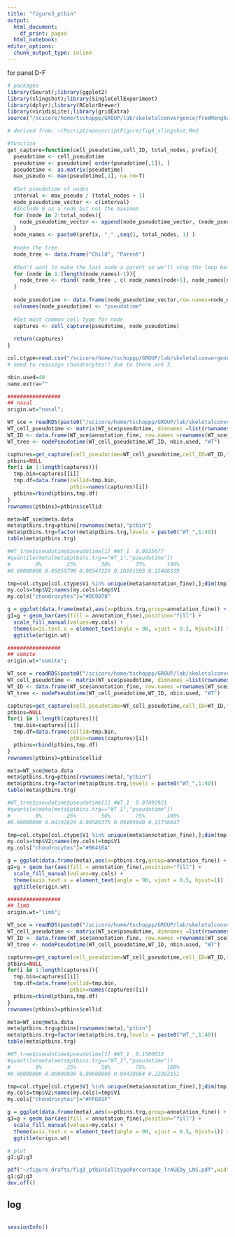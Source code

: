 ```yaml
---
title: "figure3_ptbin"
output: 
  html_document:
    df_print: paged
  html_notebook:
editor_options:
  chunk_output_type: inline
---
```


for panel D-F

```r
# packages
library(Seurat);library(ggplot2)
library(slingshot);library(SingleCellExperiment)
library(dplyr);library(RColorBrewer)
library(viridisLite);library(gridExtra)
source("/scicore/home/tschoppp/GROUP/lab/skeletalconvergence/fromMenghan/scRNA/pseudotime/TrAGEDy_functions.R")

# derived from: ~/Rscript/manuscriptFigure/fig4_slingshot.Rmd
```

```r
#function
get_capture=function(cell_pseudotime,cell_ID, total_nodes, prefix){
  pseudotime <- cell_pseudotime
  pseudotime <- pseudotime[ order(pseudotime[,1]), ]
  pseudotime <- as.matrix(pseudotime)
  max_pseudo <- max(pseudotime[,1], na.rm=T)
  
  #Get pseudotime of nodes
  interval <- max_pseudo / (total_nodes + 1)
  node_pseudotime_vector <- c(interval)
  #Include 0 as a node but not the maximum
  for (node in 2:total_nodes){ 
    node_pseudotime_vector <- append(node_pseudotime_vector, (node_pseudotime_vector[(node-1)] + interval))
  }
  node_names <- paste0(prefix, "_" ,seq(1, total_nodes, 1) )
  
  #make the tree
  node_tree <- data.frame("Child", "Parent")
  
  #Don't want to make the last node a parent so we'll stop the loop before then
  for (node in 1:(length(node_names)-1)){
    node_tree <- rbind( node_tree , c( node_names[node+1], node_names[node]) )
  }
  
  node_pseudotime <- data.frame(node_pseudotime_vector,row.names=node_names)
  colnames(node_pseudotime) <- "pseudotime"
  
  #Get most common cell type for node
  captures <- cell_capture(pseudotime, node_pseudotime)
  
  return(captures)
}


```

```r
col.ctype=read.csv("/scicore/home/tschoppp/GROUP/lab/skeletalconvergence/fromMenghan/colors/embed_colorCode.txt",header = F)
# need to reassign chondrocytes!! due to there are 3
```

```r
nbin.used=40
name.extra=""

#################
## nasal
origin.wt="nasal";

WT_sce = readRDS(paste0("/scicore/home/tschoppp/GROUP/lab/skeletalconvergence/fromMenghan/scRNA/pseudotime/scrna_preprocessPtimeForAlign_",name.extra,origin.wt,".rds"))
WT_cell_pseudotime <- matrix(WT_sce$pseudotime, dimnames =list(rownames(WT_sce@meta.data)))
WT_ID <- data.frame(WT_sce$annotation_fine, row.names =rownames(WT_sce@meta.data))
WT_tree <- nodePseudotime(WT_cell_pseudotime,WT_ID, nbin.used, "WT")

captures=get_capture(cell_pseudotime=WT_cell_pseudotime,cell_ID=WT_ID,total_nodes=nbin.used,prefix="WT")
ptbins=NULL
for(i in 1:length(captures)){
  tmp.bin=captures[[i]]
  tmp.df=data.frame(cellid=tmp.bin,
                    ptbin=names(captures)[i])
  ptbins=rbind(ptbins,tmp.df)
}
rownames(ptbins)=ptbins$cellid

meta=WT_sce@meta.data
meta$ptbins.trg=ptbins[rownames(meta),"ptbin"]
meta$ptbins.trg=factor(meta$ptbins.trg,levels = paste0("WT_",1:40))
table(meta$ptbins.trg)

#WT_tree$pseudotime$pseudotime[1] #WT_1  0.0835677 
#quantile(meta[meta$ptbins.trg=="WT_1","pseudotime"])
#        0%        25%        50%        75%       100% 
#0.00000000 0.05859799 0.08347229 0.10161503 0.12408339 

tmp=col.ctype[col.ctype$V1 %in% unique(meta$annotation_fine),];dim(tmp)
my.cols=tmp$V2;names(my.cols)=tmp$V1
my.cols["chondrocytes"]="#DC0078"

g = ggplot(data.frame(meta),aes(x=ptbins.trg,group=annotation_fine)) + theme_classic()
g1=g + geom_bar(aes(fill = annotation_fine),position="fill") +
  scale_fill_manual(values=my.cols) +
  theme(axis.text.x = element_text(angle = 90, vjust = 0.5, hjust=1)) +
  ggtitle(origin.wt)

#################
## somite
origin.wt="somite";

WT_sce = readRDS(paste0("/scicore/home/tschoppp/GROUP/lab/skeletalconvergence/fromMenghan/scRNA/pseudotime/scrna_preprocessPtimeForAlign_",name.extra,origin.wt,".rds"))
WT_cell_pseudotime <- matrix(WT_sce$pseudotime, dimnames =list(rownames(WT_sce@meta.data)))
WT_ID <- data.frame(WT_sce$annotation_fine, row.names =rownames(WT_sce@meta.data))
WT_tree <- nodePseudotime(WT_cell_pseudotime,WT_ID, nbin.used, "WT")

captures=get_capture(cell_pseudotime=WT_cell_pseudotime,cell_ID=WT_ID,total_nodes=nbin.used,prefix="WT")
ptbins=NULL
for(i in 1:length(captures)){
  tmp.bin=captures[[i]]
  tmp.df=data.frame(cellid=tmp.bin,
                    ptbin=names(captures)[i])
  ptbins=rbind(ptbins,tmp.df)
}
rownames(ptbins)=ptbins$cellid

meta=WT_sce@meta.data
meta$ptbins.trg=ptbins[rownames(meta),"ptbin"]
meta$ptbins.trg=factor(meta$ptbins.trg,levels = paste0("WT_",1:40))
table(meta$ptbins.trg)

#WT_tree$pseudotime$pseudotime[1] #WT_1  0.07892921 
#quantile(meta[meta$ptbins.trg=="WT_1","pseudotime"])
#        0%        25%        50%        75%       100% 
#0.00000000 0.04192629 0.06586375 0.09105940 0.11738047 

tmp=col.ctype[col.ctype$V1 %in% unique(meta$annotation_fine),];dim(tmp)
my.cols=tmp$V2;names(my.cols)=tmp$V1
my.cols["chondrocytes"]="#00416A"

g = ggplot(data.frame(meta),aes(x=ptbins.trg,group=annotation_fine)) + theme_classic()
g2=g + geom_bar(aes(fill = annotation_fine),position="fill") +
  scale_fill_manual(values=my.cols) +
  theme(axis.text.x = element_text(angle = 90, vjust = 0.5, hjust=1)) +
  ggtitle(origin.wt)

#################
## limb
origin.wt="limb";

WT_sce = readRDS(paste0("/scicore/home/tschoppp/GROUP/lab/skeletalconvergence/fromMenghan/scRNA/pseudotime/scrna_preprocessPtimeForAlign_",name.extra,origin.wt,".rds"))
WT_cell_pseudotime <- matrix(WT_sce$pseudotime, dimnames =list(rownames(WT_sce@meta.data)))
WT_ID <- data.frame(WT_sce$annotation_fine, row.names =rownames(WT_sce@meta.data))
WT_tree <- nodePseudotime(WT_cell_pseudotime,WT_ID, nbin.used, "WT")

captures=get_capture(cell_pseudotime=WT_cell_pseudotime,cell_ID=WT_ID,total_nodes=nbin.used,prefix="WT")
ptbins=NULL
for(i in 1:length(captures)){
  tmp.bin=captures[[i]]
  tmp.df=data.frame(cellid=tmp.bin,
                    ptbin=names(captures)[i])
  ptbins=rbind(ptbins,tmp.df)
}
rownames(ptbins)=ptbins$cellid

meta=WT_sce@meta.data
meta$ptbins.trg=ptbins[rownames(meta),"ptbin"]
meta$ptbins.trg=factor(meta$ptbins.trg,levels = paste0("WT_",1:40))
table(meta$ptbins.trg)

#WT_tree$pseudotime$pseudotime[1] #WT_1  0.1500633 
#quantile(meta[meta$ptbins.trg=="WT_1","pseudotime"])
#        0%        25%        50%        75%       100% 
#0.00000000 0.00000000 0.00000000 0.04438064 0.22362151 

tmp=col.ctype[col.ctype$V1 %in% unique(meta$annotation_fine),];dim(tmp)
my.cols=tmp$V2;names(my.cols)=tmp$V1
my.cols["chondrocytes"]="#FFD01F"

g = ggplot(data.frame(meta),aes(x=ptbins.trg,group=annotation_fine)) + theme_classic()
g3=g + geom_bar(aes(fill = annotation_fine),position="fill") +
  scale_fill_manual(values=my.cols) +
  theme(axis.text.x = element_text(angle = 90, vjust = 0.5, hjust=1)) +
  ggtitle(origin.wt)

# plot
g1;g2;g3

```

```r
pdf("~/figure_drafts/fig3_ptbinCelltypePercentage_TrAGEDy_LNS.pdf",width = 8,height = 6)
g1;g2;g3
dev.off()
```

## log

```r

```

```r
sessionInfo()
```
